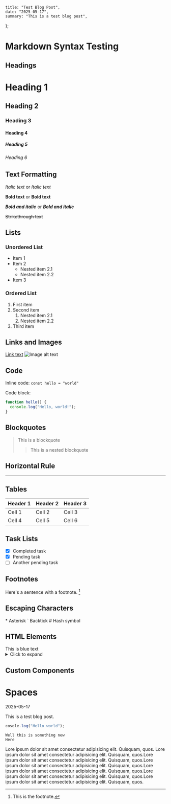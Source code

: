 

    title: "Test Blog Post",
    date: "2025-05-17",
    summary: "This is a test blog post",
};

# Markdown Syntax Testing


## Headings
# Heading 1
## Heading 2
### Heading 3
#### Heading 4
##### Heading 5
###### Heading 6

## Text Formatting
*Italic text* or _Italic text_

**Bold text** or __Bold text__

***Bold and italic*** or ___Bold and italic___

<s>Strikethrough text</s>

## Lists
### Unordered List
- Item 1
- Item 2
  - Nested item 2.1
  - Nested item 2.2
- Item 3

### Ordered List
1. First item
2. Second item
   1. Nested item 2.1
   2. Nested item 2.2
3. Third item

## Links and Images
[Link text](https://www.example.com)
![Image alt text](/images/cat.jpg)

## Code
Inline code:  `const hello = "world"`

Code block:


```javascript
function hello() {
  console.log("Hello, world!");
}
```

## Blockquotes
> This is a blockquote
> 
> > This is a nested blockquote

## Horizontal Rule
---

## Tables
| Header 1 | Header 2 | Header 3 |
|----------|----------|----------|
| Cell 1   | Cell 2   | Cell 3   |
| Cell 4   | Cell 5   | Cell 6   |

## Task Lists
- [x] Completed task
- [x] Pending task
- [ ] Another pending task

## Footnotes
Here's a sentence with a footnote. [^1]

[^1]: This is the footnote.

## Escaping Characters
\* Asterisk
\` Backtick
\# Hash symbol

## HTML Elements
<div style={{ color: "blue" }}>This is blue text</div>

<div>
<details>
<summary>Click to expand</summary>
<p>Hello how are you</p>
</details>
</div>

## Custom Components
<ScrambledText text="Hello world" />


# Spaces
<p id='date' className='text-xs text-muted-foreground'>2025-05-17</p>


This is a test blog post.
<ScrambledText text="Hello world" />


```ts 
cosole.log("Hello world");
```

```text
Well this is something new
Here
```


Lore ipsum dolor sit amet consectetur adipisicing elit. Quisquam, quos. Lore ipsum dolor sit amet consectetur adipisicing elit. Quisquam, quos.Lore ipsum dolor sit amet consectetur adipisicing elit. Quisquam, quos.Lore ipsum dolor sit amet consectetur adipisicing elit. Quisquam, quos.Lore ipsum dolor sit amet consectetur adipisicing elit. Quisquam, quos.Lore ipsum dolor sit amet consectetur adipisicing elit. Quisquam, quos.Lore ipsum dolor sit amet consectetur adipisicing elit. Quisquam, quos.


